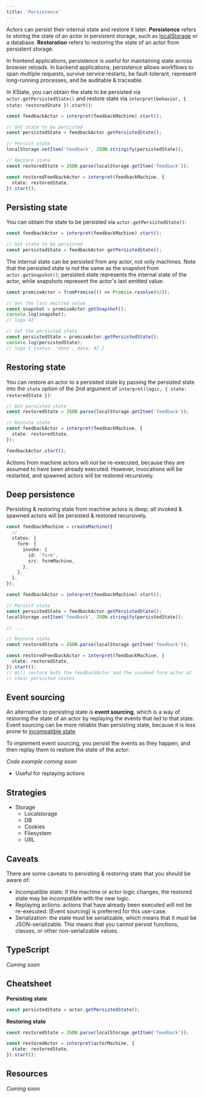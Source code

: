 ```yaml
---
title: 'Persistence'
---
```


Actors can persist their internal state and restore it later. **Persistence** refers to storing the state of an actor in persistent storage, such as [localStorage](#todo) or a database. **Restoration** refers to restoring the state of an actor from persistent storage.

In frontend applications, persistence is useful for maintaining state across browser reloads. In backend applications, persistence allows workflows to span multiple requests, survive service restarts, be fault-tolerant, represent long-running processes, and be auditable & traceable.

In XState, you can obtain the state to be persisted via `actor.getPersistedState()` and restore state via `interpret(behavior, { state: restoredState }).start()`:

```ts
const feedbackActor = interpret(feedbackMachine).start();

// Get state to be persisted
const persistedState = feedbackActor.getPersistedState();

// Persist state
localStorage.setItem('feedback', JSON.stringify(persistedState));

// Restore state
const restoredState = JSON.parse(localStorage.getItem('feedback'));

const restoredFeedbackActor = interpret(feedbackMachine, {
  state: restoredState,
}).start();
```

## Persisting state

You can obtain the state to be persisted via `actor.getPersistedState()`:

```ts
const feedbackActor = interpret(feedbackMachine).start();

// Get state to be persisted
const persistedState = feedbackActor.getPersistedState();
```

The internal state can be persisted from any actor, not only machines. Note that the persisted state is _not_ the same as the snapshot from `actor.getSnapshot()`; persisted state represents the internal state of the actor, while snapshots represent the actor's last emitted value:

```ts
const promiseActor = fromPromise(() => Promise.resolve(42));

// Get the last emitted value
const snapshot = promiseActor.getSnapshot();
console.log(snapshot);
// logs 42

// Get the persisted state
const persistedState = promiseActor.getPersistedState();
console.log(persistedState);
// logs { status: 'done', data: 42 }
```

## Restoring state

You can restore an actor to a persisted state by passing the persisted state into the `state` option of the 2nd argument of `interpret(logic, { state: restoredState })`:

```ts
// Get persisted state
const restoredState = JSON.parse(localStorage.getItem('feedback'));

// Restore state
const feedbackActor = interpret(feedbackMachine, {
  state: restoredState,
});

feedbackActor.start();
```

Actions from machine actors will _not_ be re-executed, because they are assumed to have been already executed. However, invocations will be restarted, and spawned actors will be restored recursively.

## Deep persistence

Persisting & restoring state from machine actors is deep; all invoked & spawned actors will be persisted & restored recursively.

```ts
const feedbackMachine = createMachine({
  // ...
  states: {
    form: {
      invoke: {
        id: 'form',
        src: formMachine,
      },
    },
  },
});

const feedbackActor = interpret(feedbackMachine).start();

// Persist state
const persistedState = feedbackActor.getPersistedState();
localStorage.setItem('feedback', JSON.stringify(persistedState));

//  ...

// Restore state
const restoredState = JSON.parse(localStorage.getItem('feedback'));

const restoredFeedbackActor = interpret(feedbackMachine, {
  state: restoredState,
}).start();
// Will restore both the feedbackActor and the invoked form actor at
// their persisted states
```

## Event sourcing

An alternative to persisting state is **event sourcing**, which is a way of restoring the state of an actor by replaying the events that led to that state. Event sourcing can be more reliable than persisting state, because it is less prone to [incompatible state](#caveats).

To implement event sourcing, you persist the events as they happen, and then replay them to restore the state of the actor:

_Code example coming soon_

- Useful for replaying actions

## Strategies

- Storage
  - Localstorage
  - DB
  - Cookies
  - Filesystem
  - URL

## Caveats

There are some caveats to persisting & restoring state that you should be aware of:

- Incompatible state: if the machine or actor logic changes, the restored state may be incompatible with the new logic.
- Replaying actions: actions that have already been executed will not be re-executed. [Event sourcing] is preferred for this use-case.
- Serialization: the state must be serializable, which means that it must be JSON-serializable. This means that you cannot persist functions, classes, or other non-serializable values.

## TypeScript

_Coming soon_

## Cheatsheet

**Persisting state**

```ts
const persistedState = actor.getPersistedState();
```

**Restoring state**

```ts
const restoredState = JSON.parse(localStorage.getItem('feedback'));

const restoredActor = interpret(actorMachine, {
  state: restoredState,
}).start();
```

## Resources

_Coming soon_
